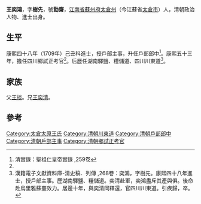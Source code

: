 '''王奕鴻'''，字'''樹先'''，號'''勖齋'''，[[江南省|江南省]][[蘇州府|蘇州府]][[太倉州|太倉州]]（今江蘇省[[太倉市|太倉市]]）人，清朝政治人物、進士出身。

== 生平 ==
康熙四十八年（1709年）己丑科進士，授戶部主事，升任戶部郎中<ref name="#1">清實錄：聖祖仁皇帝實錄 ,259卷</ref>。康熙五十三年，擔任四川鄉試正考官<ref name="#1"/>。后歷任湖南驛鹽、糧儲道、四川川東道<ref>漢籍電子文獻資料庫-清史稿．列傳 ,268卷：奕鴻，字樹先。康熙四十八年進士，授戶部主事。歷湖南驛鹽、糧儲道。奕清赴軍，奕鴻盡斥其產與俱。後命赴烏里雅蘇臺效力。居邊十年，與奕清同釋還，官四川川東道。引疾歸，卒。</ref>。

== 家族 ==
父[[王掞|王掞]]。兄[[王奕清|王奕清]]。

==參考==
{{reflist}}

{{太倉王錫爵家族}}
{{康熙四十八年己丑科殿試金榜}}

{{Authority control}}

{{DEFAULTSORT:}}
[[Category:太倉太原王氏|Category:太倉太原王氏]]
[[Category:清朝川東道|Category:清朝川東道]]
[[Category:清朝戶部郎中|Category:清朝戶部郎中]]
[[Category:清朝戶部主事|Category:清朝戶部主事]]
[[Category:清朝鄉試正考官|Category:清朝鄉試正考官]]


{{清朝人物小作品}}